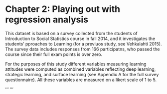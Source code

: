 # Chapter 2: Playing out with regression analysis

<!--  
*Describe the work you have done this week and summarize your learning.*

- Describe your work and results clearly. 
- Assume the reader has an introductory course level understanding of writing and reading R code as well as statistical methods
- Assume the reader has no previous knowledge of your data or the more advanced methods you are using  -->

This dataset is based on a survey collected from the students of Introduction to Social Statistics course in fall 2014, and it investigates the students' pproaches to Learning (for a previuos study, see Vehkalahti 2015). The survey data includes responses from 166 participatns, who passed the course since their full exam points is over zero.

For the purposes of this study different variables measuring learning attitudes were computed as combined variables reflecting deep learning, strategic learning, and surface learning (see Appendix A for the full survey questionnaire). All these variables are measured on a likert scale of 1 to 5.


'''
'''
